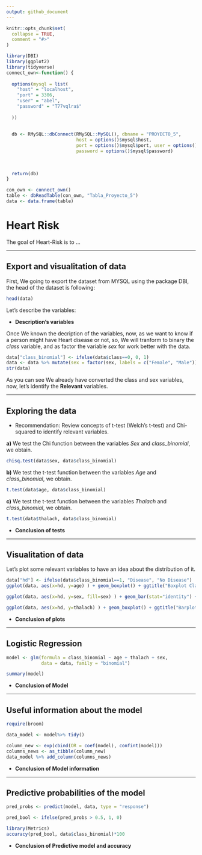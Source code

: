 ```yaml
---
output: github_document
---
```



```r
knitr::opts_chunk$set(
  collapse = TRUE,
  comment = "#>"
)
```


```r
library(DBI)
library(ggplot2)
library(tidyverse)
connect_own<-function() {
  
  options(mysql = list(
    "host" = "localhost", 
    "port" = 3306,
    "user" = "abel",
    "password" = "T77vqlra$"
    
  ))
  
  
  db <- RMySQL::dbConnect(RMySQL::MySQL(), dbname = "PROYECTO_5",
                          host = options()$mysql$host, 
                          port = options()$mysql$port, user = options()$mysql$user, 
                          password = options()$mysql$password)  
  
  
  
  return(db)
}

con_own <- connect_own()
table <- dbReadTable(con_own, "Tabla_Proyecto_5")
data <- data.frame(table)
```
# Heart Risk



The goal of Heart-Risk is to ...

***

## Export and visualitation of data


First, We going to export the dataset from MYSQL using the package DBI, the head of the dataset 
is following:

```r
head(data)
```

Let's describe the variables:


* **Description's variables**


Once We known the decription of the variables, now, as we want to know if a person might have 
Heart disease or not, so, We will tranform to binary the *class* variable, and as factor the
variable *sex*  for work better with the data.


```r
data["class_binomial"] <- ifelse(data$class==0, 0, 1)
data <- data %>% mutate(sex = factor(sex, labels = c("Female", "Male"))) #Preguntar a Roberto
str(data)
```


As you can see We already have converted the class and sex variables, now, let's identify the **Relevant** variables.

***

## Exploring the data

* Recommendation: Review concepts of t-test (Welch's t-test) and Chi-squared to identify relevant variables. 

**a)** We test the Chi function between the variables *Sex* and *class_binomial*, we obtain.

```r
chisq.test(data$sex, data$class_binomial)
```


**b)** We test the t-test function between the variables *Age* and *class_binomial*, we obtain.

```r
t.test(data$age, data$class_binomial)
```


**c)** We test the t-test function between the variables *Thalach* and *class_binomial*, we obtain.

```r
t.test(data$thalach, data$class_binomial)
```

* **Conclusion of tests**

***

## Visualitation of data

Let's plot some relevant variables to have an idea about the distribution of it.

```r
data["hd"] <- ifelse(data$class_binomial==1, "Disease", "No Disease")
ggplot(data, aes(x=hd, y=age) ) + geom_boxplot() + ggtitle("Boxplot Class binomial vs Age") +xlab("Class binomial") + ylab("Age")
```


```r

ggplot(data, aes(x=hd, y=sex, fill=sex) ) + geom_bar(stat="identity") + ggtitle("Barplot Sex vs Class binomial") + xlab("Class binomial") + ylab("Sex")

```


```r

ggplot(data, aes(x=hd, y=thalach) ) + geom_boxplot() + ggtitle("Barplot Thalach vs Class binomial") + xlab("Class binomial") + ylab("Thalach")

```


* **Conclusion of plots**


***

## Logistic Regression 

```r
model <- glm(formula = class_binomial ~ age + thalach + sex,
             data = data, family = "binomial")

summary(model)

```

* **Conclusion of Model**

***

## Useful information about the model

```r
require(broom)

data_model <- model%>% tidy()

column_new <- exp(cbind(OR = coef(model), confint(model)))
columns_news <- as_tibble(column_new)
data_model %>% add_column(columns_news)


```


* **Conclusion of Model information**


***

## Predictive probabilities of the model

```r
pred_probs <- predict(model, data, type = "response")

pred_bool <- ifelse(pred_probs > 0.5, 1, 0)

library(Metrics)
accuracy(pred_bool, data$class_binomial)*100

```

* **Conclusion of Predictive model and accuracy**

